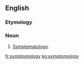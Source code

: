 ==English==

===Etymology===
{{rfe|lang=en}}

===Noun===
{{en-noun|~|symptomologies}}

# {{context|informal|lang=en}} [[symptomatology|Symptomatology]].

[[fr:symptomology]]
[[ko:symptomology]]